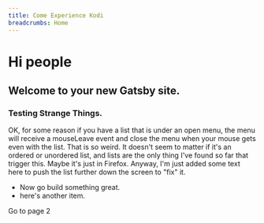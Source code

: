 ```yaml
---
title: Come Experience Kodi
breadcrumbs: Home
---
```




# Hi people

## Welcome to your new Gatsby site.

### Testing Strange Things.

OK, for some reason if you have a list that is under an open menu, the menu will receive a mouseLeave event and close the menu when your mouse gets even with the list. That is so weird. It doesn't seem to matter if it's an ordered or unordered list, and lists are the only thing I've found so far that trigger this.  Maybe it's just in Firefox. Anyway, I'm just added some text here to push the list further down the screen to "fix" it.

- Now go build something great.
- here's another item.

<Link to="/page-2/">Go to page 2</Link>
